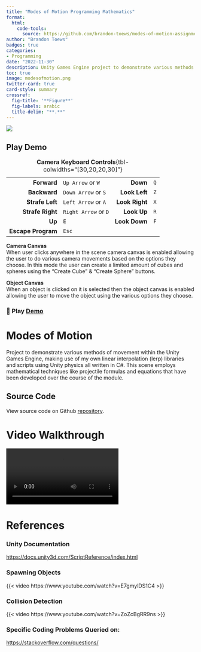 ```yaml
---
title: "Modes of Motion Programming Mathematics"
format:
  html:
    code-tools:
      source: https://github.com/brandon-toews/modes-of-motion-assignment
author: "Brandon Toews"
badges: true
categories:
- Programming
date: "2022-11-30"
description: Unity Games Engine project to demonstrate various methods of movement, making use of custom linear interpolation (lerp) libraries and scripts using Unity physics. 
toc: true
image: modesofmotion.png
twitter-card: true
card-style: summary
crossref:
  fig-title: '**Figure**'
  fig-labels: arabic
  title-delim: "**.**"
---
```


![](modesofmotion.png)

::: {.callout-tip collapse="true"}
## Play Demo

|                    |                      |                |     |
|-------------------:|----------------------|---------------:|-----|
|        **Forward** | `Up Arrow` or `W`    |       **Down** | `Q` |
|       **Backward** | `Down Arrow` or `S`  |  **Look Left** | `Z` |
|    **Strafe Left** | `Left Arrow` or `A`  | **Look Right** | `X` |
|   **Strafe Right** | `Right Arrow` or `D` |    **Look Up** | `R` |
|             **Up** | `E`                  |  **Look Down** | `F` |
| **Escape Program** | `Esc`                |                |     |

: **Camera Keyboard Controls**{tbl-colwidths="\[30,20,20,30\]"}

**Camera Canvas**\
When user clicks anywhere in the scene camera canvas is enabled allowing the user to do various camera movements based on the options they choose. In this mode the user can create a limited amount of cubes and spheres using the "Create Cube" & "Create Sphere" buttons.

**Object Canvas**\
When an object is clicked on it is selected then the object canvas is enabled allowing the user to move the object using the various options they choose.

### 🚀 Play [Demo](https://brandon-toews.github.io/modes-of-motion.app/)
:::

# Modes of Motion

Project to demonstrate various methods of movement within the Unity Games Engine, making use of my own linear interpolation (lerp) libraries and scripts using Unity physics all written in C#. This scene employs mathematical techniques like projectile formulas and equations that have been developed over the course of the module.

::: callout-note
## Source Code

View source code on Github [repository](https://github.com/brandon-toews/modes-of-motion-assignment).
:::

# Video Walkthrough

![](ModesofMotionWalkthrough.mp4){#video-walkthrough}

# References

### Unity Documentation

<https://docs.unity3d.com/ScriptReference/index.html>

### Spawning Objects

{{< video https://www.youtube.com/watch?v=E7gmylDS1C4 >}}

### Collision Detection

{{< video https://www.youtube.com/watch?v=ZoZcBgRR9ns >}}

### Specific Coding Problems Queried on:

<https://stackoverflow.com/questions/>
